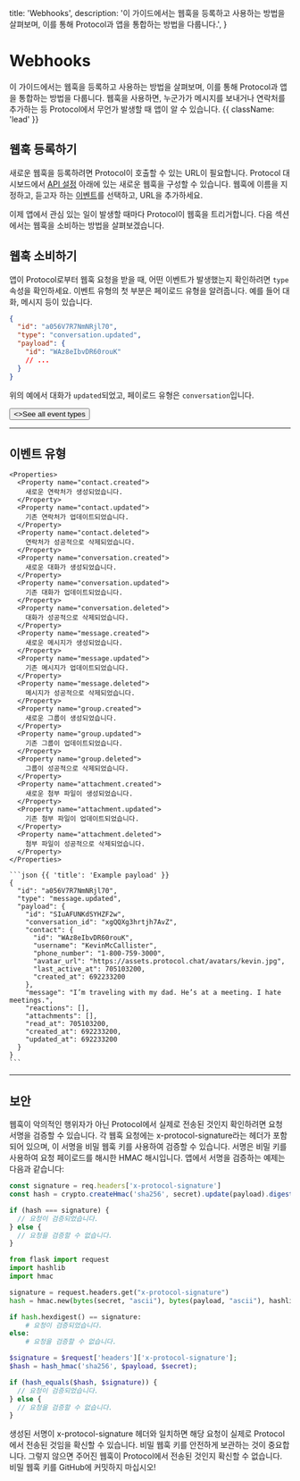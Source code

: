 
<HeroPattern />

  title: 'Webhooks',
  description:
    '이 가이드에서는 웹훅을 등록하고 사용하는 방법을 살펴보며, 이를 통해 Protocol과 앱을 통합하는 방법을 다룹니다.',
}

# Webhooks

이 가이드에서는 웹훅을 등록하고 사용하는 방법을 살펴보며, 이를 통해 Protocol과 앱을 통합하는 방법을 다룹니다. 웹훅을 사용하면, 누군가가 메시지를 보내거나 연락처를 추가하는 등 Protocol에서 무언가 발생할 때 앱이 알 수 있습니다. {{ className: 'lead' }}

## 웹훅 등록하기

새로운 웹훅을 등록하려면 Protocol이 호출할 수 있는 URL이 필요합니다. Protocol 대시보드에서 [API 설정](#) 아래에 있는 새로운 웹훅을 구성할 수 있습니다. 웹훅에 이름을 지정하고, 듣고자 하는 [이벤트](#event-types)를 선택하고, URL을 추가하세요.

이제 앱에서 관심 있는 일이 발생할 때마다 Protocol이 웹훅을 트리거합니다. 다음 섹션에서는 웹훅을 소비하는 방법을 살펴보겠습니다.

## 웹훅 소비하기

앱이 Protocol로부터 웹훅 요청을 받을 때, 어떤 이벤트가 발생했는지 확인하려면 `type` 속성을 확인하세요. 이벤트 유형의 첫 부분은 페이로드 유형을 알려줍니다. 예를 들어 대화, 메시지 등이 있습니다.

```json {{ title: 'Example webhook payload' }}
{
  "id": "a056V7R7NmNRjl70",
  "type": "conversation.updated",
  "payload": {
    "id": "WAz8eIbvDR60rouK"
    // ...
  }
}
```

위의 예에서 대화가 `updated`되었고, 페이로드 유형은 `conversation`입니다.

<div className="not-prose">
  <Button href="#event-types" variant="text" arrow="right">
    <>See all event types</>
  </Button>
</div>

---

## 이벤트 유형

<Row>
  <Col>

    <Properties>
      <Property name="contact.created">
        새로운 연락처가 생성되었습니다.
      </Property>
      <Property name="contact.updated">
        기존 연락처가 업데이트되었습니다.
      </Property>
      <Property name="contact.deleted">
        연락처가 성공적으로 삭제되었습니다.
      </Property>
      <Property name="conversation.created">
        새로운 대화가 생성되었습니다.
      </Property>
      <Property name="conversation.updated">
        기존 대화가 업데이트되었습니다.
      </Property>
      <Property name="conversation.deleted">
        대화가 성공적으로 삭제되었습니다.
      </Property>
      <Property name="message.created">
        새로운 메시지가 생성되었습니다.
      </Property>
      <Property name="message.updated">
        기존 메시지가 업데이트되었습니다.
      </Property>
      <Property name="message.deleted">
        메시지가 성공적으로 삭제되었습니다.
      </Property>
      <Property name="group.created">
        새로운 그룹이 생성되었습니다.
      </Property>
      <Property name="group.updated">
        기존 그룹이 업데이트되었습니다.
      </Property>
      <Property name="group.deleted">
        그룹이 성공적으로 삭제되었습니다.
      </Property>
      <Property name="attachment.created">
        새로운 첨부 파일이 생성되었습니다.
      </Property>
      <Property name="attachment.updated">
        기존 첨부 파일이 업데이트되었습니다.
      </Property>
      <Property name="attachment.deleted">
        첨부 파일이 성공적으로 삭제되었습니다.
      </Property>
    </Properties>

  </Col>
  <Col sticky>

    ```json {{ 'title': 'Example payload' }}
    {
      "id": "a056V7R7NmNRjl70",
      "type": "message.updated",
      "payload": {
        "id": "SIuAFUNKdSYHZF2w",
        "conversation_id": "xgQQXg3hrtjh7AvZ",
        "contact": {
          "id": "WAz8eIbvDR60rouK",
          "username": "KevinMcCallister",
          "phone_number": "1-800-759-3000",
          "avatar_url": "https://assets.protocol.chat/avatars/kevin.jpg",
          "last_active_at": 705103200,
          "created_at": 692233200
        },
        "message": "I’m traveling with my dad. He’s at a meeting. I hate meetings.",
        "reactions": [],
        "attachments": [],
        "read_at": 705103200,
        "created_at": 692233200,
        "updated_at": 692233200
      }
    }
    ```

  </Col>
</Row>

---

## 보안

웹훅이 악의적인 행위자가 아닌 Protocol에서 실제로 전송된 것인지 확인하려면 요청 서명을 검증할 수 있습니다. 각 웹훅 요청에는 x-protocol-signature라는 헤더가 포함되어 있으며, 이 서명을 비밀 웹훅 키를 사용하여 검증할 수 있습니다. 서명은 비밀 키를 사용하여 요청 페이로드를 해시한 HMAC 해시입니다. 앱에서 서명을 검증하는 예제는 다음과 같습니다:

<CodeGroup title="Verifying a request">

```js
const signature = req.headers['x-protocol-signature']
const hash = crypto.createHmac('sha256', secret).update(payload).digest('hex')

if (hash === signature) {
  // 요청이 검증되었습니다.
} else {
  // 요청을 검증할 수 없습니다.
}
```

```python
from flask import request
import hashlib
import hmac

signature = request.headers.get("x-protocol-signature")
hash = hmac.new(bytes(secret, "ascii"), bytes(payload, "ascii"), hashlib.sha256)

if hash.hexdigest() == signature:
    # 요청이 검증되었습니다.
else:
    # 요청을 검증할 수 없습니다.
```

```php
$signature = $request['headers']['x-protocol-signature'];
$hash = hash_hmac('sha256', $payload, $secret);

if (hash_equals($hash, $signature)) {
  // 요청이 검증되었습니다.
} else {
  // 요청을 검증할 수 없습니다.
}
```

</CodeGroup>

생성된 서명이 x-protocol-signature 헤더와 일치하면 해당 요청이 실제로 Protocol에서 전송된 것임을 확신할 수 있습니다. 비밀 웹훅 키를 안전하게 보관하는 것이 중요합니다. 그렇지 않으면 주어진 웹훅이 Protocol에서 전송된 것인지 확신할 수 없습니다. 비밀 웹훅 키를 GitHub에 커밋하지 마십시오!